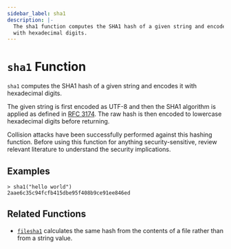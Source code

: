 ```yaml
---
sidebar_label: sha1
description: |-
  The sha1 function computes the SHA1 hash of a given string and encodes it
  with hexadecimal digits.
---
```


# `sha1` Function

`sha1` computes the SHA1 hash of a given string and encodes it with
hexadecimal digits.

The given string is first encoded as UTF-8 and then the SHA1 algorithm is applied
as defined in [RFC 3174](https://tools.ietf.org/html/rfc3174). The raw hash is
then encoded to lowercase hexadecimal digits before returning.

Collision attacks have been successfully performed against this hashing
function. Before using this function for anything security-sensitive, review
relevant literature to understand the security implications.

## Examples

```
> sha1("hello world")
2aae6c35c94fcfb415dbe95f408b9ce91ee846ed
```

## Related Functions

* [`filesha1`](../../language/functions/filesha1.mdx) calculates the same hash from
  the contents of a file rather than from a string value.
